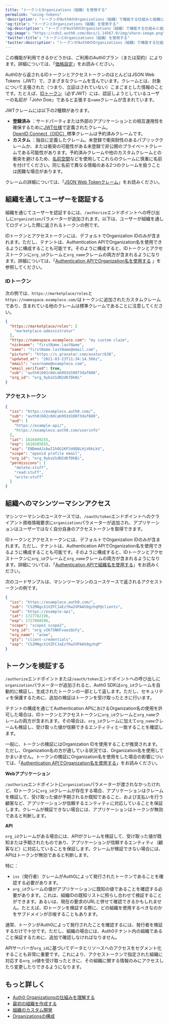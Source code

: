 ```yaml
---
title: "トークンとOrganizations（組織）を使用する"
permalink: "using-tokens"
'description': "トークンがAuth0のOrganizations（組織）で機能する仕組みと組織に属するユーザーを認証する方法について説明します。"
'og:title': "トークンとOrganizations（組織）を使用する"
'og:description': "トークンがAuth0のOrganizations（組織）で機能する仕組みと組織に属するユーザーを認証する方法について説明します。"
'og:image': "https://cdn2.auth0.com/docs/1.14567.0/img/share-image.png"
'twitter:title': "トークンとOrganizations（組織）を使用する"
'twitter:description': "トークンがAuth0のOrganizations（組織）で機能する仕組みと組織に属するユーザーを認証する方法について説明します。"
---
```


<Card title="利用可能性はAuth0プランによって異なる">

この機能が利用できるかどうかは、ご利用のAuth0プラン（または契約）によります。詳細については、「[価格設定](https://auth0.com/pricing)」をお読みください。

</Card>

Auth0から返されるIDトークンとアクセストークンのほとんどは<Tooltip data-tooltip-id="react-containers-DefinitionTooltip-4" href="/ja-jp/glossary?term=json-web-token" tip="JSON Web Token（JWT）: 二者間のクレームを安全に表現するために使用される標準IDトークン形式（および多くの場合、アクセストークン形式）。" cta="用語集の表示">JSON Web Tokens</Tooltip>（JWT）で、さまざまなクレームを含んでいます。クレームとは、対象について主張された（つまり、立証はされていない）こまごまとした情報のことです。たとえば、[IDトークン](/ja-jp/secure/tokens/id-tokens)（必ずJWT）には、認証しようとしているユーザーの名前が「John Doe」であると主張する`name`クレームが含まれています。

JWTクレームには以下の2種類があります。

* **登録済み** ：サードパーティまたは外部のアプリケーションとの相互運用性を確保するために[JWT仕様](https://tools.ietf.org/html/rfc7519)で定義されたクレーム。[OpenID Connect（OIDC）](/ja-jp/authenticate/protocols/openid-connect-protocol)標準クレームは予約済みクレームです。
* **カスタム** ：独自に定義したクレーム。未登録で衝突耐性のあるパブリッククレームか、または衝突の可能性がある未登録で非公開のプライベートクレームである可能性があります。予約済みクレームや他のカスタムクレームとの衝突を避けるため、[名前空間](/ja-jp/secure/tokens/json-web-tokens/create-custom-claims)などを使用してこれらのクレームに慎重に名前を付けてください。同じ名前で異なる情報のある2つのクレームを扱うことは困難な場合があります。

クレームの詳細については、「[JSON Web Tokenクレーム](/ja-jp/secure/tokens/json-web-tokens/json-web-token-claims)」をお読みください。

## 組織を通してユーザーを認証する

組織を通じてユーザーを認証するには、`/authorize`エンドポイントへの呼び出しに`organization`パラメーターが追加されます。以下は、ユーザーが組織を通してログインした際に返されるトークンの例です。

<Callout icon="file-lines" color="#0EA5E9" iconType="regular">

IDトークンとアクセストークンには、デフォルトでOrganization IDのみが含まれます。ただし、テナントは、Authentication APIでOrganization名を使用できるように構成することも可能です。そのように構成すると、IDトークンとアクセストークンに`org_id`クレームと`org_name`クレームの両方が含まれるようになります。詳細については、「[Authentication APIでOrganization名を使用する](/ja-jp/manage-users/organizations/configure-organizations/use-org-name-authentication-api) 」を参照してください。

</Callout>

### IDトークン

次の例では、`https://marketplace/roles`と`https://namespace.exampleco.com/`はトークンに追加されたカスタムクレームであり、含まれている他のクレームは標準クレームであることに注意してください。

```json lines
{
  "https://marketplace/roles": [
    "marketplace-administrator"
  ],
  "https://namespace.exampleco.com": "my custom claim",
  "nickname": "firstName.lastName",
  "name": "firstName.lastName@email.com",
  "picture": "https://s.gravatar.com/avatar/638",
  "updated_at": "2021-03-23T11:34:14.566z",
  "email": "username@exampleco.com",
  "email_verified": true,
  "sub": "auth0|602c0dcab993d10073daf680",
  "org_id": "org_9ybsU1dN2dKfDkBi"
}
```

### アクセストークン

```json lines
{
  "iss": "https://exampleco.auth0.com/",
  "sub": "auth0|602c0dcab993d10073daf680",
  "aud": [
    "https://example-api/",
    "https://exampleco.auth0.com/userinfo"  
  ],
  "iat": 1616499255,
  "exp": 1616585655,
  "azp": "ENDmmAJsbwI1hOG1KPJddQ8LHjV6kLkV",
  "scope": "openid profile email",
  "org_id": "org_9ybsU1dN2dKfDkBi",
  "permissions": [
    "delete:stuff",
    "read:stuff",
    "write:stuff"  
  ]
}
```

## 組織へのマシンツーマシンアクセス

マシンツーマシンのユースケースでは、`/oauth/token`エンドポイントへのクライアント資格情報要求に`organization`パラメーターが追加され、アプリケーションはユーザーではなく自分自身のアクセストークンを取得できます。

<Callout icon="file-lines" color="#0EA5E9" iconType="regular">

IDトークンとアクセストークンには、デフォルトでOrganization IDのみが含まれます。ただし、テナントは、Authentication APIでOrganization名を使用できるように構成することも可能です。そのように構成すると、IDトークンとアクセストークンに`org_id`クレームと`org_name`クレームの両方が含まれるようになります。詳細については、「[Authentication APIで組織名を使用する](/ja-jp/manage-users/organizations/configure-organizations/use-org-name-authentication-api)」をお読みください。

</Callout>

次のコードサンプルは、マシンツーマシンのユースケースで返されるアクセストークンの例です。

```json lines
{
  "iss": "https://exampleco.auth0.com/",
  "sub": "CS2MNgcX1VZFCJaEzfKw2VPAAS0gzhqP@clients",
  "aud": "https://example-api",
  "iat": 1727782196,
  "exp": 1727868596,
  "scope": "scope1 scope2",
  "org_id": "org_vIK75NKFvaozQsFy",
  "org_name": "acme",
  "gty": "client-credentials",
  "azp": "CS2MNgcX1VZFCJaEzfKw2VPAAS0gzhqP"
}
```

## トークンを検証する

`/authorize`エンドポイントまたは`/oauth/token`エンドポイントへの呼び出しに`organization`パラメーターが追加されると、Auth0 SDKは`org_id`クレームを自動的に検証し、生成されたトークンの一部として返します。ただし、セキュリティを保護するために、追加の検証はトークンを受け取ったときに行います。

<Callout icon="file-lines" color="#0EA5E9" iconType="regular">

テナントの構成を通じてAuthentication APIにおけるOrganization名の使用を許可した場合は、IDトークンとアクセストークンに`org_id`クレームと`org_name`クレームの両方が含まれます。その場合は、`org_id`クレームに加えて`org_name`クレームも検証し、受け取った値が信頼できるエンティティと一致することを確認します。

一般に、トークンの検証にはOrganization IDを使用することが推奨されます。ただし、Organization名の方が適している状況では、Organization名を使用してかまいません。トークンの検証にOrganization名を使用をした場合の影響については、「[Authentication APIでOrganization名を使用する](/ja-jp/manage-users/organizations/configure-organizations/use-org-name-authentication-api)」をお読みください。

</Callout>

**Webアプリケーション**

`/authorize`エンドポイントに`organization`パラメーターが渡されなかったけれど、IDトークンに`org_id`クレームが存在する場合、アプリケーションはクレームを検証して、受け取った値が予期されるか既知であること、および支払いを行う顧客など、アプリケーションが信頼するエンティティに対応していることを保証します。クレームが検証できない場合には、アプリケーションはトークンが無効であると判断します。

**API**

`org_id`クレームがある場合には、APIがクレームを検証して、受け取った値が既知または予期されたものであり、アプリケーションが信頼するエンティティ（顧客など）に対応していることを保証します。クレームが検証できない場合には、APIはトークンが無効であると判断します。

特に：

* `iss`（発行者）クレームがAuth0によって発行されたトークンであることを確認する必要があります。
* `org_id`クレームの値がアプリケーションに既知の値であることを確認する必要があります。これは、組織IDの既知リストに照らし合わせて検証することができます。あるいは、現在の要求のURLと併せて確認できるかもしれません。たとえば、IDトークンを検証する際に、どの組織を使用するべきなのかをサブドメインが示唆することもあります。

通常、トークンがAuth0によって発行されたことを確認するには、発行者を検証するだけで十分です。ただし、組織の場合には、Auth0テナント内の組織であること保証するために、追加で確認しなければなりません。

APIサーバーが`org_id`に基づいてデータとリソースへのアクセスをセグメント化することも非常に重要です。これにより、アクセストークンで指定された組織に対応する`org_id`値を受け取ったときに、その組織に関する情報のみにアクセスしたり変更したりできるようになります。

## もっと詳しく

* [Auth0 Organizationsの仕組みを理解する](/ja-jp/manage-users/organizations/organizations-overview)
* [最初の組織を作成する](/ja-jp/manage-users/organizations/create-first-organization)
* [組織のカスタム開発](/ja-jp/manage-users/organizations/custom-development)
* [Organizationsの構成](/ja-jp/manage-users/organizations/configure-organizations)